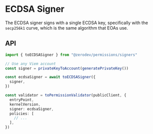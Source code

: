 # ECDSA Signer

The ECDSA signer signs with a single ECDSA key, specifically with the `secp256k1` curve, which is the same algorithm that EOAs use.

## API

```typescript
import { toECDSASigner } from "@zerodev/permissions/signers"

// Use any Viem account
const signer = privateKeyToAccount(generatePrivateKey())

const ecdsaSigner = await toECDSASigner({
  signer,
})

const validator = toPermissionValidator(publicClient, {
  entryPoint,
  kernelVersion,
  signer: ecdsaSigner,
  policies: [
    // ...
  ],
})
```